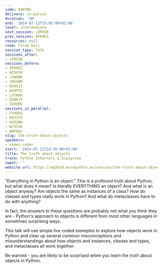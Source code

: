 ```yaml
---
code: 89RTNU
delivery: in-person
duration: '30'
end: '2024-07-12T15:05:00+02:00'
level: intermediate
next_session: LEMZSB
prev_session: 8FKHES
resources: null
room: Forum Hall
session_type: Talk
sessions_after:
- LEMZSB
sessions_before:
- 8FKHES
- HZSGYK
- JJAKNR
- JRGVQM
- KDH3J3
- KVNTFE
- LXYWXR
- QS8KJY
- ZXXDBV
sessions_in_parallel:
- FYHQUE
- H8Z37Q
- HX9ZWH
- N7ZC9X
- WBFDNJ
slug: the-truth-about-objects
speakers:
- naomi-ceder
start: '2024-07-12T14:35:00+02:00'
title: The truth about objects
track: Python Internals & Ecosystem
tweet: ''
website_url: https://ep2024.europython.eu/session/the-truth-about-objects
---
```


"Everything in Python is an object." This is a profound truth about Python, but what does it mean? Is literally EVERYTHING an object? And what is an object anyway? Are objects the same as instances of a class? How do classes and types really work in Python? And what do metaclasses have to do with anything?

In fact, the answers to these questions are probably not what you think they are - Python's approach to objects is different from most other languages in sometimes surprising ways.

This talk will use simple live coded examples to explore how objects work in Python and clear up several common misconceptions and misunderstandings about how objects and instances, classes and types, and metaclasses all work together.

Be warned - you are likely to be surprised when you learn the truth about objects in Python.
